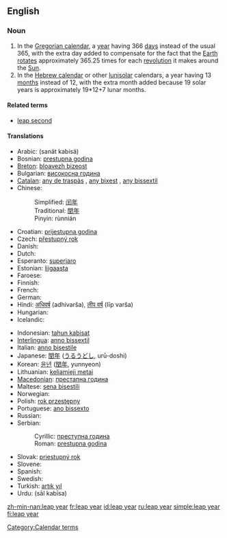 {{wikipedia}}
==English==

===Noun===
{{en-noun|sg=[[leap]] [[year]]}}

# In the [[Gregorian calendar]], a [[year]] having 366 [[day]]s instead of the usual 365, with the extra day added to compensate for the fact that the [[Earth]] [[rotate]]s approximately 365.25 times for each [[revolution]] it makes around the [[Sun]].
# In the [[Hebrew calendar]] or other [[lunisolar]] calendars, a year having 13 [[month]]s instead of 12, with the extra month added because 19 solar years is approximately 19*12+7 lunar months.

====Related terms====
* [[leap second]]

====Translations====
{{trans-top|366-day year in the Gregorian calendar}}
* Arabic: {{ARchar|[[سنة كبيسة]]}} (sanät kabisä)
* Bosnian: [[prestupna godina]] {{f}}
* [[Breton]]: [[bloavezh bizeost]] {{m}}
* Bulgarian: [[високосна година]] {{f}}
* [[Catalan]]: [[any de traspàs]] {{m}}, [[any bixest]] {{m}}, [[any bissextil]] {{m}}
* Chinese:
*: Simplified: [[闰年]]
*: Traditional: [[閏年]]
*: Pinyin: rùnnián
* Croatian: [[prijestupna godina]] {{f}}
* Czech: [[přestupný rok]] {{m}}
* Danish: {{t-|da|skudår|n}}
* Dutch: {{t+|nl|schrikkeljaar|n}}
* Esperanto: [[superjaro]]
* Estonian: [[liigaasta]]
* Faroese: {{t-|fo|leypár|n|xs=Faroese}}
* Finnish: {{t-|fi|karkausvuosi}}
* French: {{t-|fr|année bissextile|f}}
* German: {{t-|de|Schaltjahr|n}}
* Hindi: [[अधिवर्ष]] (adhivarša), [[लीप वर्ष]] (līp varša)
* Hungarian: {{t-|hu|szökőév}}
* Icelandic: {{t-|is|hlaupár|n}}
{{trans-mid}}
* Indonesian: [[tahun kabisat]]
* [[Interlingua]]: [[anno bissextil]]
* Italian: [[anno bisestile]] {{m}}
* Japanese: [[閏年]] ([[うるうどし]], urū-doshi)
* Korean: [[윤년]] ([[閏年]], yunnyeon)
* Lithuanian: [[keliamieji metai]] {{m|p}}
* [[Macedonian]]: [[престапна година]] {{f}}
* Maltese: [[sena bisestili]]
* Norwegian: {{t|no|skuddår|n}}
* Polish: [[rok przestępny]] {{m}}
* Portuguese: [[ano bissexto]] {{m}}
* Russian: {{t+|ru|високосный год|m|tr=visokósnyj god|sc=Cyrl}}
* Serbian:
*: Cyrillic: [[преступна година]] {{f}}
*: Roman: [[prestupna godina]] {{f}}
* Slovak: [[priestupný rok]] {{m}}
* Slovene: {{t+|sl|prestopno leto|n}}
* Spanish: {{t-|es|bisiesto|m}}
* Swedish: {{t|sv|skottår|n}}
* Turkish: [[artık yıl]]
* Urdu: {{URchar|[[سال کبیسہ]]}} (sāl kabīsa)
{{trans-bottom}}

[[Category:Calendar terms]]

[[zh-min-nan:leap year]]
[[fr:leap year]]
[[id:leap year]]
[[ru:leap year]]
[[simple:leap year]]
[[fi:leap year]]